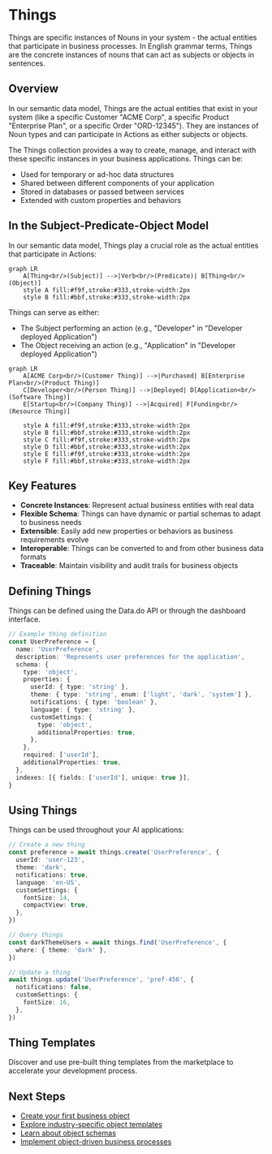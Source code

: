 # Things

Things are specific instances of Nouns in your system - the actual entities that participate in business processes. In English grammar terms, Things are the concrete instances of nouns that can act as subjects or objects in sentences.

## Overview

In our semantic data model, Things are the actual entities that exist in your system (like a specific Customer "ACME Corp", a specific Product "Enterprise Plan", or a specific Order "ORD-12345"). They are instances of Noun types and can participate in Actions as either subjects or objects.

The Things collection provides a way to create, manage, and interact with these specific instances in your business applications. Things can be:

- Used for temporary or ad-hoc data structures
- Shared between different components of your application
- Stored in databases or passed between services
- Extended with custom properties and behaviors

## In the Subject-Predicate-Object Model

In our semantic data model, Things play a crucial role as the actual entities that participate in Actions:

```mermaid
graph LR
    A[Thing<br/>(Subject)] -->|Verb<br/>(Predicate)| B[Thing<br/>(Object)]
    style A fill:#f9f,stroke:#333,stroke-width:2px
    style B fill:#bbf,stroke:#333,stroke-width:2px
```

Things can serve as either:
- The Subject performing an action (e.g., "Developer" in "Developer deployed Application")
- The Object receiving an action (e.g., "Application" in "Developer deployed Application")

```mermaid
graph LR
    A[ACME Corp<br/>(Customer Thing)] -->|Purchased| B[Enterprise Plan<br/>(Product Thing)]
    C[Developer<br/>(Person Thing)] -->|Deployed| D[Application<br/>(Software Thing)]
    E[Startup<br/>(Company Thing)] -->|Acquired| F[Funding<br/>(Resource Thing)]
    
    style A fill:#f9f,stroke:#333,stroke-width:2px
    style B fill:#bbf,stroke:#333,stroke-width:2px
    style C fill:#f9f,stroke:#333,stroke-width:2px
    style D fill:#bbf,stroke:#333,stroke-width:2px
    style E fill:#f9f,stroke:#333,stroke-width:2px
    style F fill:#bbf,stroke:#333,stroke-width:2px
```

## Key Features

- **Concrete Instances**: Represent actual business entities with real data
- **Flexible Schema**: Things can have dynamic or partial schemas to adapt to business needs
- **Extensible**: Easily add new properties or behaviors as business requirements evolve
- **Interoperable**: Things can be converted to and from other business data formats
- **Traceable**: Maintain visibility and audit trails for business objects

## Defining Things

Things can be defined using the Data.do API or through the dashboard interface.

```typescript
// Example thing definition
const UserPreference = {
  name: 'UserPreference',
  description: 'Represents user preferences for the application',
  schema: {
    type: 'object',
    properties: {
      userId: { type: 'string' },
      theme: { type: 'string', enum: ['light', 'dark', 'system'] },
      notifications: { type: 'boolean' },
      language: { type: 'string' },
      customSettings: {
        type: 'object',
        additionalProperties: true,
      },
    },
    required: ['userId'],
    additionalProperties: true,
  },
  indexes: [{ fields: ['userId'], unique: true }],
}
```

## Using Things

Things can be used throughout your AI applications:

```typescript
// Create a new thing
const preference = await things.create('UserPreference', {
  userId: 'user-123',
  theme: 'dark',
  notifications: true,
  language: 'en-US',
  customSettings: {
    fontSize: 14,
    compactView: true,
  },
})

// Query things
const darkThemeUsers = await things.find('UserPreference', {
  where: { theme: 'dark' },
})

// Update a thing
await things.update('UserPreference', 'pref-456', {
  notifications: false,
  customSettings: {
    fontSize: 16,
  },
})
```

## Thing Templates

Discover and use pre-built thing templates from the marketplace to accelerate your development process.

## Next Steps

- [Create your first business object](/data/things/create)
- [Explore industry-specific object templates](/data/things/templates)
- [Learn about object schemas](/data/things/schemas)
- [Implement object-driven business processes](/data/things/business-processes)
